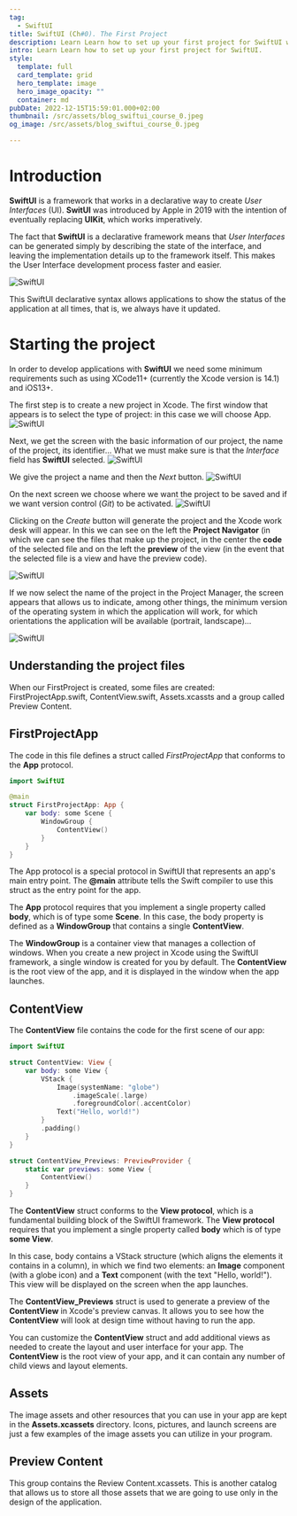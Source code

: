 ```yaml
---
tag:
  - SwiftUI
title: SwiftUI (Ch#0). The First Project
description: Learn Learn how to set up your first project for SwiftUI with Xcode.
intro: Learn Learn how to set up your first project for SwiftUI.
style:
  template: full
  card_template: grid
  hero_template: image
  hero_image_opacity: ""
  container: md
pubDate: 2022-12-15T15:59:01.000+02:00
thumbnail: /src/assets/blog_swiftui_course_0.jpeg
og_image: /src/assets/blog_swiftui_course_0.jpeg

---
```


<YouTube id="https://youtu.be/GHz5CnPq28o" />

# Introduction
**SwiftUI** is a framework that works in a declarative way to create *User Interfaces* (UI). **SwitUI** was introduced by Apple in 2019 with the intention of eventually replacing **UIKit**, which works imperatively.

The fact that **SwiftUI** is a declarative framework means that *User Interfaces* can be generated simply by describing the state of the interface, and leaving the implementation details up to the framework itself. This makes the User Interface development process faster and easier.

![SwiftUI](/src/assets/intro_swiftui_1.png)

This SwiftUI declarative syntax allows applications to show the status of the application at all times, that is, we always have it updated.


# Starting the project
In order to develop applications with **SwiftUI** we need some minimum requirements such as using XCode11+ (currently the Xcode version is 14.1) and iOS13+.

The first step is to create a new project in Xcode. The first window that appears is to select the type of project: in this case we will choose App.
![SwiftUI](/src/assets/intro_swiftui_2.png)

Next, we get the screen with the basic information of our project, the name of the project, its identifier... What we must make sure is that the *Interface* field has **SwiftUI** selected.
![SwiftUI](/src/assets/intro_swiftui_3.png)

We give the project a name and then the *Next* button.
![SwiftUI](/src/assets/intro_swiftui_4.png)


On the next screen we choose where we want the project to be saved and if we want version control (*Git*) to be activated.
![SwiftUI](/src/assets/intro_swiftui_5.png)


Clicking on the *Create* button will generate the project and the Xcode work desk will appear. In this we can see on the left the **Project Navigator** (in which we can see the files that make up the project, in the center the **code** of the selected file and on the left the **preview** of the view (in the event that the selected file is a view and have the preview code).

![SwiftUI](/src/assets/intro_swiftui_6.png)


If we now select the name of the project in the Project Manager, the screen appears that allows us to indicate, among other things, the minimum version of the operating system in which the application will work, for which orientations the application will be available (portrait, landscape)...

![SwiftUI](/src/assets/intro_swiftui_7.png)

## Understanding the project files

When our FirstProject is created, some files are created: FirstProjectApp.swift, ContentView.swift, Assets.xcassts and a group called Preview Content.

## FirstProjectApp
The code in this file defines a struct called *FirstProjectApp* that conforms to the **App** protocol.

```swift
import SwiftUI

@main
struct FirstProjectApp: App {
    var body: some Scene {
        WindowGroup {
            ContentView()
        }
    }
}
```

The App protocol is a special protocol in SwiftUI that represents an app's main entry point. The **@main** attribute tells the Swift compiler to use this struct as the entry point for the app.

The **App** protocol requires that you implement a single property called **body**, which is of type some **Scene**. In this case, the body property is defined as a **WindowGroup** that contains a single **ContentView**.

The **WindowGroup** is a container view that manages a collection of windows. When you create a new project in Xcode using the SwiftUI framework, a single window is created for you by default. The **ContentView** is the root view of the app, and it is displayed in the window when the app launches.

## ContentView

The **ContentView** file contains the code for the first scene of our app:

```swift
import SwiftUI

struct ContentView: View {
    var body: some View {
        VStack {
            Image(systemName: "globe")
                .imageScale(.large)
                .foregroundColor(.accentColor)
            Text("Hello, world!")
        }
        .padding()
    }
}

struct ContentView_Previews: PreviewProvider {
    static var previews: some View {
        ContentView()
    }
}
```
The **ContentView** struct conforms to the **View protocol**, which is a fundamental building block of the SwiftUI framework. The **View protocol** requires that you implement a single property called **body** which is of type **some View**.

In this case, body contains a VStack structure (which aligns the elements it contains in a column), in which we find two elements: an **Image** component (with a globe icon) and a **Text** component (with the text "Hello, world!"). This view will be displayed on the screen when the app launches.

The **ContentView_Previews** struct is used to generate a preview of the **ContentView** in Xcode's preview canvas. It allows you to see how the **ContentView** will look at design time without having to run the app.

You can customize the **ContentView** struct and add additional views as needed to create the layout and user interface for your app. The **ContentView** is the root view of your app, and it can contain any number of child views and layout elements.

## Assets
The image assets and other resources that you can use in your app are kept in the **Assets.xcassets** directory. Icons, pictures, and launch screens are just a few examples of the image assets you can utilize in your program.

## Preview Content
This group contains the Review Content.xcassets. This is another catalog that allows us to store all those assets that we are going to use only in the design of the application.

